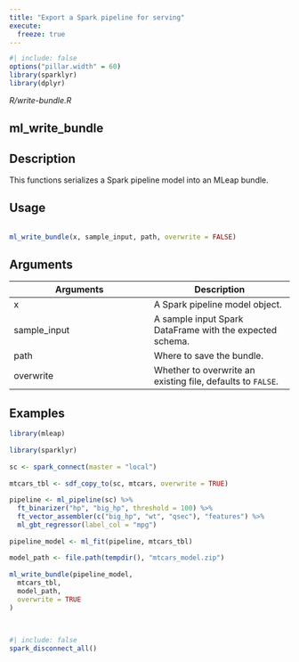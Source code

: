 ```yaml
---
title: "Export a Spark pipeline for serving"
execute:
  freeze: true
---
```


```r
#| include: false
options("pillar.width" = 60)
library(sparklyr) 
library(dplyr)
```

*R/write-bundle.R*

## ml_write_bundle

## Description
 This functions serializes a Spark pipeline model into an MLeap bundle. 


## Usage
```r
 
ml_write_bundle(x, sample_input, path, overwrite = FALSE) 
```

## Arguments
|Arguments|Description|
|---|---|
| x | A Spark pipeline model object. |
| sample_input | A sample input Spark DataFrame with the expected schema. |
| path | Where to save the bundle. |
| overwrite | Whether to overwrite an existing file, defaults to `FALSE`. |





## Examples
```r
library(mleap)
 
library(sparklyr) 
 
sc <- spark_connect(master = "local") 
 
mtcars_tbl <- sdf_copy_to(sc, mtcars, overwrite = TRUE) 
 
pipeline <- ml_pipeline(sc) %>% 
  ft_binarizer("hp", "big_hp", threshold = 100) %>% 
  ft_vector_assembler(c("big_hp", "wt", "qsec"), "features") %>% 
  ml_gbt_regressor(label_col = "mpg") 
 
pipeline_model <- ml_fit(pipeline, mtcars_tbl) 
 
model_path <- file.path(tempdir(), "mtcars_model.zip") 
 
ml_write_bundle(pipeline_model, 
  mtcars_tbl, 
  model_path, 
  overwrite = TRUE 
) 
 
 
```



```r
#| include: false
spark_disconnect_all()
```
